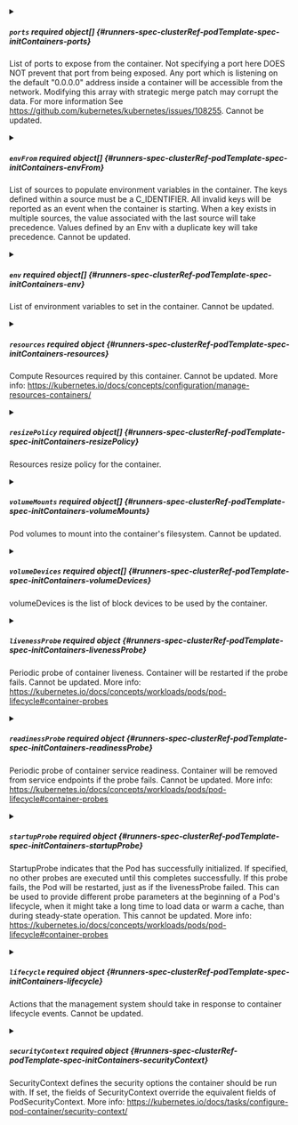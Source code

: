 

<PartialName />


<PartialImage />


<PartialCommand />


<PartialArgs />


<PartialWorkingDir />



<details className="config-field" data-expandable="true">
<summary>

##### `ports` <span className="config-field-required" data-required="false">required</span> <span className="config-field-type">object[]</span> <span className="config-field-default"></span> <span className="config-field-enum"></span> {#runners-spec-clusterRef-podTemplate-spec-initContainers-ports}

List of ports to expose from the container. Not specifying a port here
DOES NOT prevent that port from being exposed. Any port which is
listening on the default "0.0.0.0" address inside a container will be
accessible from the network.
Modifying this array with strategic merge patch may corrupt the data.
For more information See https://github.com/kubernetes/kubernetes/issues/108255.
Cannot be updated.

</summary>

<PartialPortsreference />


</details>



<details className="config-field" data-expandable="true">
<summary>

##### `envFrom` <span className="config-field-required" data-required="false">required</span> <span className="config-field-type">object[]</span> <span className="config-field-default"></span> <span className="config-field-enum"></span> {#runners-spec-clusterRef-podTemplate-spec-initContainers-envFrom}

List of sources to populate environment variables in the container.
The keys defined within a source must be a C_IDENTIFIER. All invalid keys
will be reported as an event when the container is starting. When a key exists in multiple
sources, the value associated with the last source will take precedence.
Values defined by an Env with a duplicate key will take precedence.
Cannot be updated.

</summary>

<PartialEnvFromreference />


</details>



<details className="config-field" data-expandable="true">
<summary>

##### `env` <span className="config-field-required" data-required="false">required</span> <span className="config-field-type">object[]</span> <span className="config-field-default"></span> <span className="config-field-enum"></span> {#runners-spec-clusterRef-podTemplate-spec-initContainers-env}

List of environment variables to set in the container.
Cannot be updated.

</summary>

<PartialEnvreference />


</details>



<details className="config-field" data-expandable="true">
<summary>

##### `resources` <span className="config-field-required" data-required="false">required</span> <span className="config-field-type">object</span> <span className="config-field-default"></span> <span className="config-field-enum"></span> {#runners-spec-clusterRef-podTemplate-spec-initContainers-resources}

Compute Resources required by this container.
Cannot be updated.
More info: https://kubernetes.io/docs/concepts/configuration/manage-resources-containers/

</summary>

<PartialResourcesreference />


</details>



<details className="config-field" data-expandable="true">
<summary>

##### `resizePolicy` <span className="config-field-required" data-required="false">required</span> <span className="config-field-type">object[]</span> <span className="config-field-default"></span> <span className="config-field-enum"></span> {#runners-spec-clusterRef-podTemplate-spec-initContainers-resizePolicy}

Resources resize policy for the container.

</summary>

<PartialResizePolicyreference />


</details>


<PartialRestartPolicy />



<details className="config-field" data-expandable="true">
<summary>

##### `volumeMounts` <span className="config-field-required" data-required="false">required</span> <span className="config-field-type">object[]</span> <span className="config-field-default"></span> <span className="config-field-enum"></span> {#runners-spec-clusterRef-podTemplate-spec-initContainers-volumeMounts}

Pod volumes to mount into the container's filesystem.
Cannot be updated.

</summary>

<PartialVolumeMountsreference />


</details>



<details className="config-field" data-expandable="true">
<summary>

##### `volumeDevices` <span className="config-field-required" data-required="false">required</span> <span className="config-field-type">object[]</span> <span className="config-field-default"></span> <span className="config-field-enum"></span> {#runners-spec-clusterRef-podTemplate-spec-initContainers-volumeDevices}

volumeDevices is the list of block devices to be used by the container.

</summary>

<PartialVolumeDevicesreference />


</details>



<details className="config-field" data-expandable="true">
<summary>

##### `livenessProbe` <span className="config-field-required" data-required="false">required</span> <span className="config-field-type">object</span> <span className="config-field-default"></span> <span className="config-field-enum"></span> {#runners-spec-clusterRef-podTemplate-spec-initContainers-livenessProbe}

Periodic probe of container liveness.
Container will be restarted if the probe fails.
Cannot be updated.
More info: https://kubernetes.io/docs/concepts/workloads/pods/pod-lifecycle#container-probes

</summary>

<PartialLivenessProbereference />


</details>



<details className="config-field" data-expandable="true">
<summary>

##### `readinessProbe` <span className="config-field-required" data-required="false">required</span> <span className="config-field-type">object</span> <span className="config-field-default"></span> <span className="config-field-enum"></span> {#runners-spec-clusterRef-podTemplate-spec-initContainers-readinessProbe}

Periodic probe of container service readiness.
Container will be removed from service endpoints if the probe fails.
Cannot be updated.
More info: https://kubernetes.io/docs/concepts/workloads/pods/pod-lifecycle#container-probes

</summary>

<PartialReadinessProbereference />


</details>



<details className="config-field" data-expandable="true">
<summary>

##### `startupProbe` <span className="config-field-required" data-required="false">required</span> <span className="config-field-type">object</span> <span className="config-field-default"></span> <span className="config-field-enum"></span> {#runners-spec-clusterRef-podTemplate-spec-initContainers-startupProbe}

StartupProbe indicates that the Pod has successfully initialized.
If specified, no other probes are executed until this completes successfully.
If this probe fails, the Pod will be restarted, just as if the livenessProbe failed.
This can be used to provide different probe parameters at the beginning of a Pod's lifecycle,
when it might take a long time to load data or warm a cache, than during steady-state operation.
This cannot be updated.
More info: https://kubernetes.io/docs/concepts/workloads/pods/pod-lifecycle#container-probes

</summary>

<PartialStartupProbereference />


</details>



<details className="config-field" data-expandable="true">
<summary>

##### `lifecycle` <span className="config-field-required" data-required="false">required</span> <span className="config-field-type">object</span> <span className="config-field-default"></span> <span className="config-field-enum"></span> {#runners-spec-clusterRef-podTemplate-spec-initContainers-lifecycle}

Actions that the management system should take in response to container lifecycle events.
Cannot be updated.

</summary>

<PartialLifecyclereference />


</details>


<PartialTerminationMessagePath />


<PartialTerminationMessagePolicy />


<PartialImagePullPolicy />



<details className="config-field" data-expandable="true">
<summary>

##### `securityContext` <span className="config-field-required" data-required="false">required</span> <span className="config-field-type">object</span> <span className="config-field-default"></span> <span className="config-field-enum"></span> {#runners-spec-clusterRef-podTemplate-spec-initContainers-securityContext}

SecurityContext defines the security options the container should be run with.
If set, the fields of SecurityContext override the equivalent fields of PodSecurityContext.
More info: https://kubernetes.io/docs/tasks/configure-pod-container/security-context/

</summary>

<PartialSecurityContextreference />


</details>


<PartialStdin />


<PartialStdinOnce />


<PartialTty />
